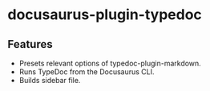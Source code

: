 
# docusaurus-plugin-typedoc

<PackageDescription pjson={pjson}></PackageDescription>

## Features

- Presets relevant options of typedoc-plugin-markdown.
- Runs TypeDoc from the Docusaurus CLI.
- Builds sidebar file.
